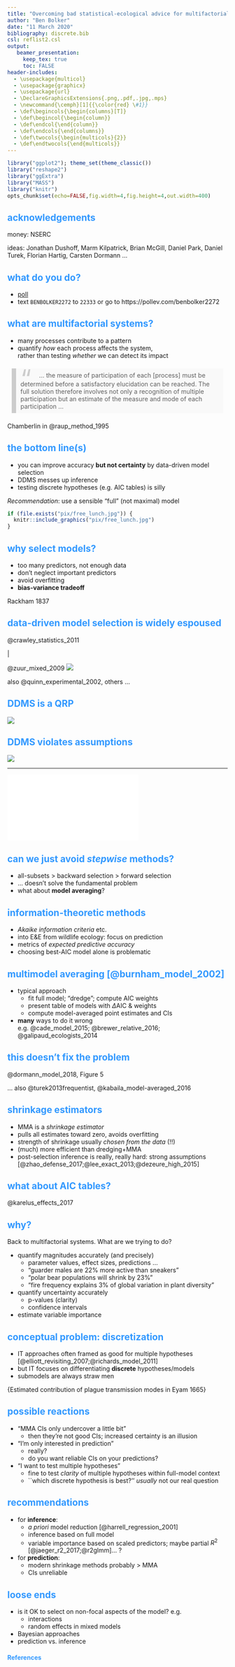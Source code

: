 ```yaml
---
title: "Overcoming bad statistical-ecological advice for multifactorial systems"
author: "Ben Bolker"
date: "11 March 2020"
bibliography: discrete.bib
csl: reflist2.csl
output:
   beamer_presentation:
     keep_tex: true
     toc: FALSE
header-includes:
  - \usepackage{multicol}
  - \usepackage{graphicx}
  - \usepackage{url}
  - \DeclareGraphicsExtensions{.png,.pdf,.jpg,.mps}
  - \newcommand{\cemph}[1]{{\color{red} \#1}}
  - \def\begincols{\begin{columns}[T]}
  - \def\begincol{\begin{column}}
  - \def\endcol{\end{column}}
  - \def\endcols{\end{columns}}
  - \def\twocols{\begin{multicols}{2}}
  - \def\endtwocols{\end{multicols}}
---
```


<!-- tex hacks required: remove empty frame at beginning; break line in title (Burnham ref; add \framebreak manually to refs (ugh) -->
<!-- 
apa.csl is a slightly hacked version of APA 
  (modified for "et al" after 2 authors in text)
  -->
<!-- blockquote:
  https://css-tricks.com/snippets/css/simple-and-nice-blockquote-styling/ -->
<!-- center:
    https://www.w3schools.com/howto/howto_css_image_center.asp -->
<!-- .refs is style for reference page (small text) -->
<style>
.refs {
font-size: 14px;
}
.sm_block {
 font-size: 20px;
}
h2 { 
 color: #3399ff;		
}
h3 { 
 color: #3399ff;		
}
.title-slide {
   background-color: #55bbff;
   }
blockquote {
  background: #f9f9f9;
  border-left: 10px solid #ccc;
  margin: 1.5em 10px;
  padding: 0.5em 10px;
  quotes: "\201C""\201D"
}
blockquote:before {
  color: #ccc;
  content: open-quote;
  font-size: 4em;
  line-height: 0.1em;
  margin-right: 0.25em;
  vertical-align: -0.4em;
}
blockquote p {
  display: inline;
}
.center {
    display: block;
    margin-left: auto;
    margin-right: auto;
    width: 50%;
}
</style>
<!--    content: url(https://i.creativecommons.org/l/by-sa/4.0/88x31.png)
>
<!-- Limit image width and height -->
<style type="text/css">
img {     
  max-height: 560px;     
  max-width: 700px; 
}
div#before-column p.forceBreak {
	break-before: column;
}
div#after-column p.forceBreak {
	break-after: column;
}
</style>

```r
library("ggplot2"); theme_set(theme_classic())
library("reshape2")
library("ggExtra")
library("MASS")
library("knitr")
opts_chunk$set(echo=FALSE,fig.width=4,fig.height=4,out.width=400)
```

## acknowledgements

money: NSERC

ideas: Jonathan Dushoff, Marm Kilpatrick, Brian McGill, Daniel Park, Daniel Turek, Florian Hartig, Carsten Dormann ...

## what do you do?

- [poll](https://www.polleverywhere.com/multiple_choice_polls/8JW59IQWaWnipW6USbYW8)
- text `BENBOLKER2272` to `22333` or go to https://pollev.com/benbolker2272


## what are multifactorial systems?

- many processes contribute to a pattern
- quantify *how* each process affects the system,  
rather than testing *whether* we can detect its impact

\vskip25pt

<blockquote>
... the measure of participation of each [process] must be determined before a satisfactory elucidation can be reached. The full solution therefore involves not only a recognition of multiple participation but an estimate of the measure and mode of each participation ...
</blockquote>

Chamberlin in @raup_method_1995

## the bottom line(s) {.columns-2}

\begincols
\begincol{0.5\textwidth}

* you can improve accuracy **but not certainty** by data-driven model selection
* DDMS messes up inference
* testing discrete hypotheses (e.g. AIC tables) is silly

*Recommendation*: use a sensible "full" (not maximal) model

\endcol
\begincol{0.5\textwidth}

```r
if (file.exists("pix/free_lunch.jpg")) {
  knitr::include_graphics("pix/free_lunch.jpg")
}
```


\endcol
\endcols

## why select models? {.columns-2}

\begincols
\begincol{0.5\textwidth}

- too many predictors, not enough data
- don't neglect important predictors
- avoid overfitting
- **bias-variance tradeoff**

\endcol
\begincol{0.5\textwidth}

\includegraphics[width=\textwidth]{pix/330px-The_Three_Bears_-_Project_Gutenberg_eText_17034.jpg}

\tiny Rackham 1837

\endcol
\endcols

## data-driven model selection is widely espoused


@crawley_statistics_2011 
 
\includegraphics[width=2in]{pix/crawley_mam.png} |


@zuur_mixed_2009 ![](pix/zuur_mam.png)

also @quinn_experimental_2002, others ...

## DDMS is a QRP

![](pix/sci_hell.png)

## DDMS violates assumptions

![](pix/sharpshooter.jpeg)

---

![](pix/hartig.pdf)

## can we just avoid *stepwise* methods?

- all-subsets > backward selection > forward selection
- ... doesn't solve the fundamental problem
- what about **model averaging**?

## information-theoretic methods

\includegraphics[width=0.325\textwidth]{pix/akaike_crop.jpg} \includegraphics[width=0.4\textwidth]{pix/DA-KB-GW.jpg}

- *Akaike information criteria* etc.
- into E&E from wildlife ecology: focus on prediction
- metrics of *expected predictive accuracy*
- choosing best-AIC model alone is problematic

## multimodel averaging [@burnham_model_2002]

- typical approach
    - fit full model; "dredge"; compute AIC weights
    - present table of models with $\Delta$AIC & weights
    - compute model-averaged point estimates and CIs
- **many** ways to do it wrong  
e.g. @cade_model_2015; @brewer_relative_2016; @galipaud_ecologists_2014

## this doesn't fix the problem

\includegraphics[width=\textwidth]{pix/dormann_coverage.png}

@dormann_model_2018, Figure 5

... also @turek2013frequentist, @kabaila_model-averaged_2016

## shrinkage estimators

- MMA is a *shrinkage estimator*                                    
- pulls all estimates toward zero, avoids overfitting
- strength of shrinkage usually *chosen from the data* (!!)
- (much) more efficient than dredging+MMA
- post-selection inference is really, really hard: strong assumptions [@zhao_defense_2017;@lee_exact_2013;@dezeure_high_2015]

## what about AIC tables?

\includegraphics[height=0.8\textheight]{pix/karelus.png}

@karelus_effects_2017

## why? {.columns-2 .build}

Back to multifactorial systems. What are we trying to do?

* quantify magnitudes accurately (and precisely)
    * parameter values, effect sizes, predictions ...
	* "guarder males are 22% more active than sneakers"
	* "polar bear populations will shrink by 23%"
	* "fire frequency explains 3% of global variation in plant diversity"
* quantify uncertainty accurately
    * p-values (clarity)
	* confidence intervals
* estimate variable importance
        
## conceptual problem: discretization {.build .columns-2}

\begincols

\begincol{0.5\textwidth}

- IT approaches often framed as good for multiple hypotheses [@elliott_revisiting_2007;@richards_model_2011]
- but IT focuses on differentiating **discrete** hypotheses/models
- submodels are always straw men

\endcol
\begincol{0.5\textwidth}

\pause
\includegraphics[width=\textwidth]{pix/eyam_ternary.png}

{\small Estimated contribution of plague transmission modes in Eyam 1665}

\endcol
\endcols

## possible reactions

- "MMA CIs only undercover a little bit"
    - then they're not good CIs; increased certainty is an illusion
- "I'm only interested in prediction"
    - really?
    - do you want reliable CIs on your predictions?
- "I want to test multiple hypotheses"
    - fine to test *clarity* of multiple hypotheses within full-model context
    - ``which discrete hypothesis is best?'' *usually* not our real question

## recommendations

- for **inference**:
    - *a priori* model reduction [@harrell_regression_2001]
    - inference based on full model
    - variable importance based on scaled predictors; maybe partial $R^2$ [@jaeger_r2_2017;@r2glmm]... ?
- for **prediction**:
    - modern shrinkage methods probably > MMA
    - CIs unreliable

## loose ends

- is it OK to select on non-focal aspects of the model? e.g.
    - interactions
    - random effects in mixed models
- Bayesian approaches
- prediction vs. inference

## References {.refs .columns-2 .allowframebreaks}

\tiny
